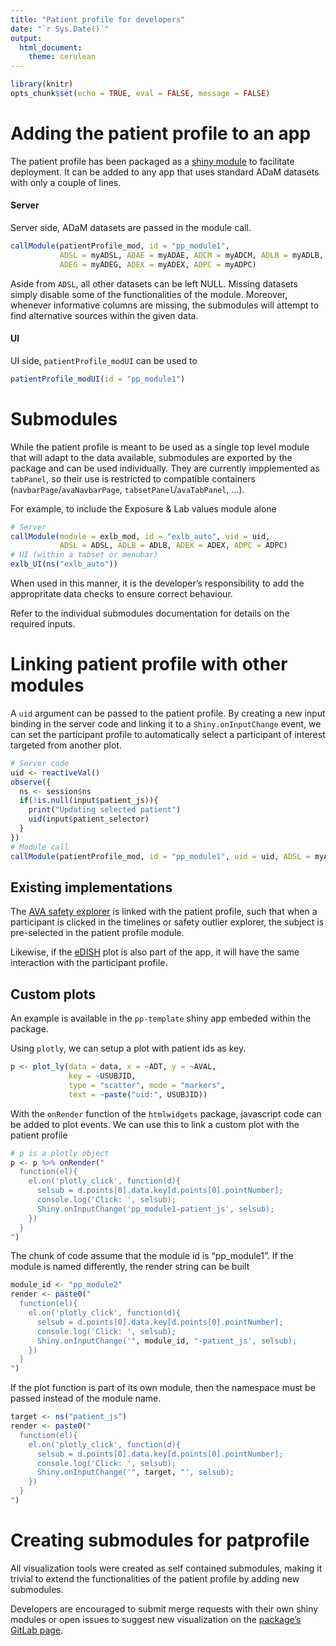 ```yaml
---
title: "Patient profile for developers"
date: "`r Sys.Date()`"
output: 
  html_document:
    theme: cerulean
---
```


```r
library(knitr)
opts_chunk$set(echo = TRUE, eval = FALSE, message = FALSE)
```

# Adding the patient profile to an app


The patient profile has been packaged as a [shiny module](https://shiny.rstudio.com/articles/modules.html) to facilitate 
deployment. It can be added to any app that uses standard ADaM datasets with 
only a couple of lines. 

#### Server

Server side, ADaM datasets are passed in the module call.
```r
callModule(patientProfile_mod, id = "pp_module1",
           ADSL = myADSL, ADAE = myADAE, ADCM = myADCM, ADLB = myADLB,
           ADEG = myADEG, ADEX = myADEX, ADPC = myADPC)
```
Aside from `ADSL`, all other datasets can be left NULL. Missing datasets
simply disable some of the functionalities of the module. Moreover, 
whenever informative columns are missing, the submodules will attempt to
find alternative sources within the given data.


#### UI

UI side, `patientProfile_modUI` can be used to 
```r
patientProfile_modUI(id = "pp_module1")
```


# Submodules
While the patient profile is meant to be used as a single top level module that
will adapt to the data available, submodules are exported by the package and
can be used individually. They are currently impplemented as `tabPanel`, so 
their use is restricted to compatible containers (`navbarPage`/`avaNavbarPage`,
`tabsetPanel`/`avaTabPanel`, ...).


For example, to include the Exposure & Lab values module alone
```r
# Server
callModule(module = exlb_mod, id = "exlb_auto", uid = uid,
           ADSL = ADSL, ADLB = ADLB, ADEX = ADEX, ADPC = ADPC)
# UI (within a tabset or menubar)
exlb_UI(ns("exlb_auto"))
```

When used in this manner, it is the developer's responsibility to add the 
appropritate data checks to ensure correct behaviour.

Refer to the individual submodules documentation for details on the 
required inputs.

# Linking patient profile with other modules

A `uid` argument can be passed to the patient profile. By creating a new
input binding in the server code and linking it to a `Shiny.onInputChange`
event, we can set the participant profile to automatically 
select a participant of interest targeted from another plot.

```r
# Server code
uid <- reactiveVal()
observe({
  ns <- session$ns
  if(!is.null(input$patient_js)){
    print("Updating selected patient")
    uid(input$patient_selector)
  }
})
# Module call
callModule(patientProfile_mod, id = "pp_module1", uid = uid, ADSL = myADSL)
```


## Existing implementations
The [AVA safety explorer](http://go/scc/ase-pkg) is linked with the patient profile, such that when a
participant is clicked in the timelines or safety outlier explorer, the 
subject is pre-selected in the patient profile module.

Likewise, if the [eDISH](https://github.com/SafetyGraphics/hep-explorer) plot is
also part of the app, it will have the same interaction with the participant 
profile.

## Custom plots 
An example is available in the `pp-template` shiny app embeded within the package.

Using `plotly`, we can setup a plot with patient ids as key.
```r
p <- plot_ly(data = data, x = ~ADT, y = ~AVAL,
             key = ~USUBJID,
             type = "scatter", mode = "markers",
             text = ~paste("uid:", USUBJID))
```

With the `onRender` function of
the `htmlwidgets` package, javascript code can be added to plot events. We can
use this to link a custom plot with the patient profile
```r
# p is a plotly object
p <- p %>% onRender("
  function(el){
    el.on('plotly_click', function(d){
      selsub = d.points[0].data.key[d.points[0].pointNumber];
      console.log('Click: ', selsub);
      Shiny.onInputChange('pp_module1-patient_js', selsub);
    })
  }
")
```

The chunk of code assume that the module id is "pp_module1". If the module is
named differently, the render string can be built 

```r
module_id <- "pp_module2"
render <- paste0("
  function(el){
    el.on('plotly_click', function(d){
      selsub = d.points[0].data.key[d.points[0].pointNumber];
      console.log('Click: ', selsub);
      Shiny.onInputChange('", module_id, "-patient_js', selsub);
    })
  }
")
```

If the plot function is part of its own module, then the namespace must be
passed instead of the module name.

```r
target <- ns("patient_js")
render <- paste0("
  function(el){
    el.on('plotly_click', function(d){
      selsub = d.points[0].data.key[d.points[0].pointNumber];
      console.log('Click: ', selsub);
      Shiny.onInputChange('", target, "', selsub);
    })
  }
")
```


# Creating submodules for patprofile

All visualization tools were created as self contained submodules, making it
trivial to extend the functionalities of the patient profile by adding new
submodules.


Developers are encouraged to submit merge requests with their own
shiny modules or open issues to suggest new visualization on the
[package's GitLab page](https://gitlabce.statwb.eu.novartis.net/SAUTERE1/pprofile).
